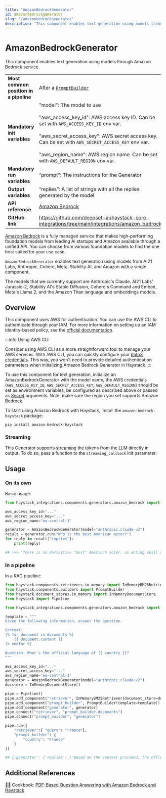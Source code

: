 ```yaml
---
title: "AmazonBedrockGenerator"
id: amazonbedrockgenerator
slug: "/amazonbedrockgenerator"
description: "This component enables text generation using models through Amazon Bedrock service."
---
```


# AmazonBedrockGenerator

This component enables text generation using models through Amazon Bedrock service.

|  |  |
| --- | --- |
| **Most common position in a pipeline** | After a [`PromptBuilder`](../builders/promptbuilder.mdx) |
| **Mandatory init variables** | "model": The model to use  <br /> <br />"aws_access_key_id": AWS access key ID. Can be set with `AWS_ACCESS_KEY_ID` env var.  <br /> <br />"aws_secret_access_key": AWS secret access key. Can be set with `AWS_SECRET_ACCESS_KEY` env var.  <br /> <br />"aws_region_name": AWS region name. Can be set with `AWS_DEFAULT_REGION` env var. |
| **Mandatory run variables** | “prompt”: The instructions for the Generator |
| **Output variables** | “replies”: A list of strings with all the replies generated by the model |
| **API reference** | [Amazon Bedrock](/reference/integrations-amazon-bedrock) |
| **GitHub link** | https://github.com/deepset-ai/haystack-core-integrations/tree/main/integrations/amazon_bedrock |

[Amazon Bedrock](https://docs.aws.amazon.com/bedrock/latest/userguide/what-is-bedrock.html) is a fully managed service that makes high-performing foundation models from leading AI startups and Amazon available through a unified API. You can choose from various foundation models to find the one best suited for your use case.

`AmazonBedrockGenerator` enables text generation using models from AI21 Labs, Anthropic, Cohere, Meta, Stability AI, and Amazon with a single component.

The models that we currently support are Anthropic's Claude, AI21 Labs' Jurassic-2, Stability AI's Stable Diffusion, Cohere's Command and Embed, Meta's Llama 2, and the Amazon Titan language and embeddings models.

## Overview

This component uses AWS for authentication. You can use the AWS CLI to authenticate through your IAM. For more information on setting up an IAM identity-based policy, see the [official documentation](https://docs.aws.amazon.com/bedrock/latest/userguide/security_iam_id-based-policy-examples.html).

:::info
Using AWS CLI

Consider using AWS CLI as a more straightforward tool to manage your AWS services. With AWS CLI, you can quickly configure your [boto3 credentials](https://boto3.amazonaws.com/v1/documentation/api/latest/guide/credentials.html). This way, you won't need to provide detailed authentication parameters when initializing Amazon Bedrock Generator in Haystack.
:::

To use this component for text generation, initialize an AmazonBedrockGenerator with the model name, the AWS credentials (`AWS_ACCESS_KEY_ID`, `AWS_SECRET_ACCESS_KEY`, `AWS_DEFAULT_REGION`) should be set as environment variables, be configured as described above or passed as [Secret](../../concepts/secret-management.mdx) arguments. Note, make sure the region you set supports Amazon Bedrock.

To start using Amazon Bedrock with Haystack, install the `amazon-bedrock-haystack` package:

```shell
pip install amazon-bedrock-haystack
```

### Streaming

This Generator supports [streaming](guides-to-generators/choosing-the-right-generator.mdx#streaming-support) the tokens from the LLM directly in output. To do so, pass a function to the `streaming_callback` init parameter.

## Usage

### On its own

Basic usage:

```python
from haystack_integrations.components.generators.amazon_bedrock import AmazonBedrockGenerator

aws_access_key_id="..."
aws_secret_access_key="..."
aws_region_name="eu-central-1"

generator = AmazonBedrockGenerator(model="anthropic.claude-v2")
result = generator.run("Who is the best American actor?")
for reply in result["replies"]:
    print(reply)

## >>> 'There is no definitive "best" American actor, as acting skill and talent a# re subjective. However, some of the most acclaimed and influential American act# ors include Tom Hanks, Daniel Day-Lewis, Denzel Washington, Meryl Streep, Rober# t De Niro, Al Pacino, Marlon Brando, Jack Nicholson, Leonardo DiCaprio and John# ny Depp. Choosing a single "best" actor comes down to personal preference.'
```

### In a pipeline

In a RAG pipeline:

```python
from haystack.components.retrievers.in_memory import InMemoryBM25Retriever
from haystack.components.builders import PromptBuilder
from haystack.document_stores.in_memory import InMemoryDocumentStore
from haystack import Pipeline

from haystack_integrations.components.generators.amazon_bedrock import AmazonBedrockGenerator

template = """
Given the following information, answer the question.

Context:
{% for document in documents %}
    {{ document.content }}
{% endfor %}

Question: What's the official language of {{ country }}?
"""

aws_access_key_id="..."
aws_secret_access_key="..."
aws_region_name="eu-central-1"
generator = AmazonBedrockGenerator(model="anthropic.claude-v2")
docstore = InMemoryDocumentStore()

pipe = Pipeline()
pipe.add_component("retriever", InMemoryBM25Retriever(document_store=docstore))
pipe.add_component("prompt_builder", PromptBuilder(template=template))
pipe.add_component("generator", generator)
pipe.connect("retriever", "prompt_builder.documents")
pipe.connect("prompt_builder", "generator")

pipe.run({
    "retriever":{ "query": "France"},
    "prompt_builder": {
        "country": "France"
    }
})

## {'generator': {'replies': ['Based on the context provided, the official language of France is French.']}}
```

## Additional References

:cook: Cookbook: [PDF-Based Question Answering with Amazon Bedrock and Haystack](https://haystack.deepset.ai/cookbook/amazon_bedrock_for_documentation_qa)
